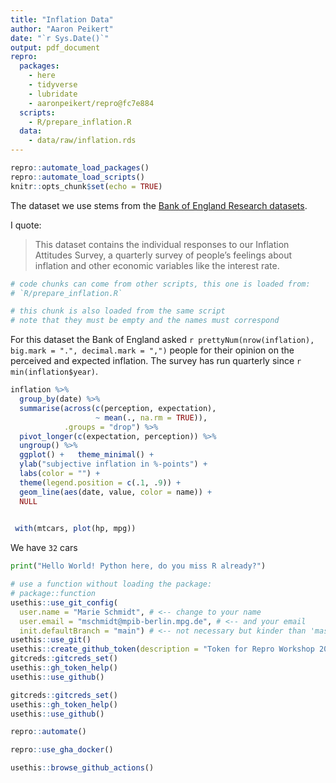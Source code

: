 ```yaml
---
title: "Inflation Data"
author: "Aaron Peikert"
date: "`r Sys.Date()`"
output: pdf_document
repro:
  packages:
    - here
    - tidyverse
    - lubridate
    - aaronpeikert/repro@fc7e884
  scripts:
    - R/prepare_inflation.R
  data:
    - data/raw/inflation.rds
---
```


```r
repro::automate_load_packages()
repro::automate_load_scripts()
knitr::opts_chunk$set(echo = TRUE)

```

The dataset we use stems from the [Bank of England Research datasets](https://www.bankofengland.co.uk/statistics/research-datasets).

I quote:

> This dataset contains the individual responses to our Inflation Attitudes Survey, a quarterly survey of people’s feelings about inflation and other economic variables like the interest rate. 

```r
# code chunks can come from other scripts, this one is loaded from:
# `R/prepare_inflation.R`
```

```r
# this chunk is also loaded from the same script
# note that they must be empty and the names must correspond
```

For this dataset the Bank of England asked `r prettyNum(nrow(inflation), big.mark = ".", decimal.mark = ",")` people for their opinion on the perceived and expected inflation.
The survey has run quarterly since `r min(inflation$year)`.

```r
inflation %>% 
  group_by(date) %>% 
  summarise(across(c(perception, expectation),
                   ~ mean(., na.rm = TRUE)),
            .groups = "drop") %>% 
  pivot_longer(c(expectation, perception)) %>% 
  ungroup() %>% 
  ggplot() +   theme_minimal() +
  ylab("subjective inflation in %-points") +
  labs(color = "") +
  theme(legend.position = c(.1, .9)) +
  geom_line(aes(date, value, color = name)) +
  NULL
  
```

```r
 with(mtcars, plot(hp, mpg))


```

We have `32` cars

```python
print("Hello World! Python here, do you miss R already?")
```

```r
# use a function without loading the package:
# package::function
usethis::use_git_config(
  user.name = "Marie Schmidt", # <-- change to your name
  user.email = "mschmidt@mpib-berlin.mpg.de", # <-- and your email
  init.defaultBranch = "main") # <-- not necessary but kinder than 'master'
usethis::use_git()
usethis::create_github_token(description = "Token for Repro Workshop 2025")
gitcreds::gitcreds_set()
usethis::gh_token_help()
usethis::use_github()
```
```r
gitcreds::gitcreds_set()
usethis::gh_token_help()
usethis::use_github()
```

```r
repro::automate()
```
```r
repro::use_gha_docker()
```
```r
usethis::browse_github_actions()
```

